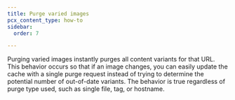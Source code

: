 ```yaml
---
title: P​urge varied images
pcx_content_type: how-to
sidebar:
  order: 7

---
```


Purging varied images instantly purges all content variants for that URL. This behavior occurs so that if an image changes, you can easily update the cache with a single purge request instead of trying to determine the potential number of out-of-date variants. The behavior is true regardless of purge type used, such as single file, tag, or hostname.

